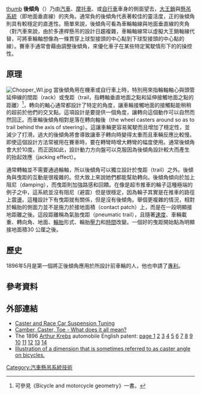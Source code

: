 [[image:caster_angle.svg|thumb]]
'''後傾角'''（{{lang-en|caster / castor angle}}）乃由[[汽車|汽車]]、[[摩托車|摩托車]]、或[[自行車|自行車]]車身的側面望去，[[大王銷|大王銷]]與[[懸吊系統|懸吊系統]]（即地面垂直線）的夾角。通常負的後傾角代表著較佳的靈活度，正的後傾角則具有較穩定的直進性。簡單來說，後傾角可看為車輪軸線與地面垂直線的夾角（對汽車來說，由於多連桿懸吊的設計日趨複雜，車輪軸線常以虛擬大王銷軸線代替，可將車輪軸想像為一條貫穿上球型接頭的中心點到下球型接頭的中心點的線）。賽車手通常會藉由調整後傾角，來優化車子在某些特定駕駛情形下的的操控性。

== 原理 ==
[[Image:Chopper_WI.jpg|thumb]]
當後傾角用在機車或自行車上時，特別用來指輪軸軸心與頭管延伸線的間距（rack）或曳距（trail，指轉軸垂直地面之點和延伸接觸地面之點的距離）<ref>可參見《Bicycle and motorcycle geometry》一書。</ref>，轉向的軸心通常都設計了特定的角度，讓車輪接觸地面的接觸點能稍稍的超前於他們的交叉點。這項設計是要提供一個角度，讓轉向這個動作可以自然而然回正。而車輪後傾角相對是落在轉向軸後（the wheel casters around so as to trail behind the axis of steering）。這讓車輛更容易駕駛而且增加了穩定性，並減少了打滑。過大的後傾角將會導致讓車子轉向時變得太重而且車輛反應比較慢。即使這個設計方法常被用在賽車時，要在轉彎時增大轉彎的幅度使用。通常後傾角會大於10度。而正因如此，設計動力方向盤可以克服因為後傾角設計較大而產生的抬起效應（jacking effect）。

通常轉軸並不需要通過輪軸，所以後傾角可以獨立設計於曳距（trail）之外。後傾角與曳距的互動是很複雜的。但大致上來說她們都能幫助轉向。後傾角傾向於加上阻尼（damping），而曳距則加強路感和回饋。在像是超市推車的輪子這種極端的例子之中，這系統並沒有阻尼（避震）但是很穩定，因為輪子其實是在推車的路徑上震盪。這種設計下有曳距就有關係，但是沒有後傾角。舉個更複雜的情況，相對於輪胎的側面力並不是施力於接地面積（contact patch）上，而是在一段明顯接地距離之後。這段距離稱為氣胎曳距（pneumatic trail），且隨著[[速度|速度]]、車輛載重、轉向角、地面、[[輪胎|輪胎]]形式、輪胎[[壓力|壓力]]和[[時間|時間]]改變。一個好的曳距開始點為明顯接地面積30 公厘之後。

== 歷史 ==
1896年5月{{le|亞瑟·克雷伯斯|Arthur Constantin Krebs}}是第一個將正後傾角應用於所設計前車輪的人，他也申請了[[專利|專利]]。

==參考資料 ==
{{reflist}}

==外部連結　==
*[https://web.archive.org/web/20100522224401/http://www.240edge.com/performance/tuning-caster.html Caster and Race Car Suspension Tuning]
*[http://www.ozebiz.com.au/racetech/theory/align.html Camber, Caster, Toe - What does it all mean?] {{Wayback|url=http://www.ozebiz.com.au/racetech/theory/align.html |date=20200115102955 }}
* The 1896 [[Arthur_Krebs|Arthur Krebs]] automobile English patent: [https://web.archive.org/web/20070927023045/http://rbmn08.waika9.com/Krebs_brevet_GB_07-09-1896-01.jpg page 1] [https://web.archive.org/web/20070929090634/http://rbmn08.waika9.com/Krebs_brevet_GB_07-09-1896-02.jpg 2] [https://web.archive.org/web/20070927023300/http://rbmn08.waika9.com/Krebs_brevet_GB_07-09-1896-03.jpg 3] [https://web.archive.org/web/20070927023311/http://rbmn08.waika9.com/Krebs_brevet_GB_07-09-1896-04.jpg 4] [https://web.archive.org/web/20070927023711/http://rbmn08.waika9.com/Krebs_brevet_GB_07-09-1896-05.jpg 5] [https://web.archive.org/web/20070927023410/http://rbmn08.waika9.com/Krebs_brevet_GB_07-09-1896-06.jpg 6] [https://web.archive.org/web/20070927023501/http://rbmn08.waika9.com/Krebs_brevet_GB_07-09-1896-07.jpg 7] [https://web.archive.org/web/20070927023435/http://rbmn08.waika9.com/Krebs_brevet_GB_07-09-1896-08.jpg 8] [https://web.archive.org/web/20070929090948/http://rbmn08.waika9.com/Krebs_brevet_GB_07-09-1896-09.jpg 9] [https://web.archive.org/web/20070927023422/http://rbmn08.waika9.com/Krebs_brevet_GB_07-09-1896-10.jpg 10] [https://web.archive.org/web/20070927023249/http://rbmn08.waika9.com/Krebs_brevet_GB_07-09-1896-11.jpg 11] [https://web.archive.org/web/20070927023205/http://rbmn08.waika9.com/Krebs_brevet_GB_07-09-1896-12.jpg 12] [https://web.archive.org/web/20070929090932/http://rbmn08.waika9.com/Krebs_brevet_GB_07-09-1896-13.jpg 13] [https://web.archive.org/web/20070927023724/http://rbmn08.waika9.com/Krebs_brevet_GB_07-09-1896-14.jpg 14]
*[http://www.bikeforest.com/CAD/caster_angle.php Illustration of a dimension that is sometimes referred to as caster angle on bicycles.] {{Wayback|url=http://www.bikeforest.com/CAD/caster_angle.php |date=20210402043106 }}

{{零件與附件}}
{{DEFAULTSORT:Caster Angle}}

[[Category:汽車懸吊系統技術|Category:汽車懸吊系統技術]]